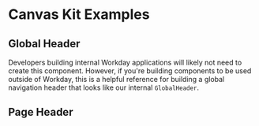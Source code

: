 

<Meta title="Examples/Headers" />

# Canvas Kit Examples

## Global Header

Developers building internal Workday applications will likely not need to create this component.
However, if you're building components to be used outside of Workday, this is a helpful reference
for building a global navigation header that looks like our internal `GlobalHeader`.

<ExampleCodeBlock code={GlobalHeaderBasic} />

## Page Header

<ExampleCodeBlock code={PageHeaderBasic} />
